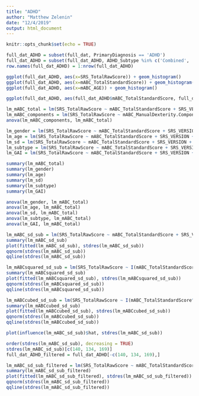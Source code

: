 ```yaml
---
title: "ADHD"
author: "Matthew Zelenin"
date: "12/4/2019"
output: html_document
---
```


```r
knitr::opts_chunk$set(echo = TRUE)
```

```r
full_dat_ADHD = subset(full_dat, PrimaryDiagnosis == 'ADHD')
full_dat_ADHD = subset(full_dat_ADHD, ADHD_Subtype %in% c('Combined', 'Inattentive'))
row.names(full_dat_ADHD) = 1:nrow(full_dat_ADHD)
```

```r
ggplot(full_dat_ADHD, aes(x=SRS_TotalRawScore)) + geom_histogram()
ggplot(full_dat_ADHD, aes(x=mABC_TotalStandardScore)) + geom_histogram()
ggplot(full_dat_ADHD, aes(x=mABC_AGE)) + geom_histogram()
```

```r
ggplot(full_dat_ADHD, aes(full_dat_ADHD$mABC_TotalStandardScore, full_dat_ADHD$SRS_TotalRawScore)) + geom_point() + geom_jitter(alpha = 1)
```

```r
lm_mABC_total = lm(SRS_TotalRawScore ~ mABC_TotalStandardScore + SRS_VERSION, full_dat_ADHD)
lm_mABC_components = lm(SRS_TotalRawScore ~ mABC_ManualDexterity.Component.StandardScore + mABC_AimingAndCatching.Component.StandardScore + mABC_Balance.Component.StandardScore + SRS_VERSION, full_dat_ADHD)
anova(lm_mABC_components, lm_mABC_total)
```

```r
lm_gender = lm(SRS_TotalRawScore ~ mABC_TotalStandardScore + SRS_VERSION + Gender, full_dat_ADHD)
lm_age = lm(SRS_TotalRawScore ~ mABC_TotalStandardScore + SRS_VERSION + mABC_AGE, full_dat_ADHD)
lm_sd = lm(SRS_TotalRawScore ~ mABC_TotalStandardScore + SRS_VERSION + SecondaryDiagnosis, full_dat_ADHD)
lm_subtype = lm(SRS_TotalRawScore ~ mABC_TotalStandardScore + SRS_VERSION + ADHD_Subtype, full_dat_ADHD)
lm_GAI = lm(SRS_TotalRawScore ~ mABC_TotalStandardScore + SRS_VERSION + GAI, full_dat_ADHD)

summary(lm_mABC_total)
summary(lm_gender)
summary(lm_age)
summary(lm_sd)
summary(lm_subtype)
summary(lm_GAI)
```

```r
anova(lm_gender, lm_mABC_total)
anova(lm_age, lm_mABC_total)
anova(lm_sd, lm_mABC_total)
anova(lm_subtype, lm_mABC_total)
anova(lm_GAI, lm_mABC_total)
```

```r
lm_mABC_sd_sub = lm(SRS_TotalRawScore ~ mABC_TotalStandardScore + SRS_VERSION + SecondaryDiagnosis + ADHD_Subtype, full_dat_ADHD)
summary(lm_mABC_sd_sub)
plot(fitted(lm_mABC_sd_sub), stdres(lm_mABC_sd_sub))
qqnorm(stdres(lm_mABC_sd_sub))
qqline(stdres(lm_mABC_sd_sub))
```

```r
lm_mABCsquared_sd_sub = lm(SRS_TotalRawScore ~ I(mABC_TotalStandardScore^2) + SRS_VERSION + SecondaryDiagnosis + ADHD_Subtype, full_dat_ADHD)
summary(lm_mABCsquared_sd_sub)
plot(fitted(lm_mABCsquared_sd_sub), stdres(lm_mABCsquared_sd_sub))
qqnorm(stdres(lm_mABCsquared_sd_sub))
qqline(stdres(lm_mABCsquared_sd_sub))
```

```r
lm_mABCcubed_sd_sub = lm(SRS_TotalRawScore ~ I(mABC_TotalStandardScore^3) + SRS_VERSION + SecondaryDiagnosis + ADHD_Subtype, full_dat_ADHD)
summary(lm_mABCcubed_sd_sub)
plot(fitted(lm_mABCcubed_sd_sub), stdres(lm_mABCcubed_sd_sub))
qqnorm(stdres(lm_mABCcubed_sd_sub))
qqline(stdres(lm_mABCcubed_sd_sub))
```

```r
plot(influence(lm_mABC_sd_sub)$hat, stdres(lm_mABC_sd_sub))
```

```r
order(stdres(lm_mABC_sd_sub), decreasing = TRUE)
stdres(lm_mABC_sd_sub)[c(140, 134, 169)]
full_dat_ADHD_filtered = full_dat_ADHD[-c(140, 134, 169),]
```

```r
lm_mABC_sd_sub_filtered = lm(SRS_TotalRawScore ~ mABC_TotalStandardScore + SRS_VERSION + SecondaryDiagnosis + ADHD_Subtype, full_dat_ADHD_filtered)
summary(lm_mABC_sd_sub_filtered)
plot(fitted(lm_mABC_sd_sub_filtered), stdres(lm_mABC_sd_sub_filtered))
qqnorm(stdres(lm_mABC_sd_sub_filtered))
qqline(stdres(lm_mABC_sd_sub_filtered))
```
